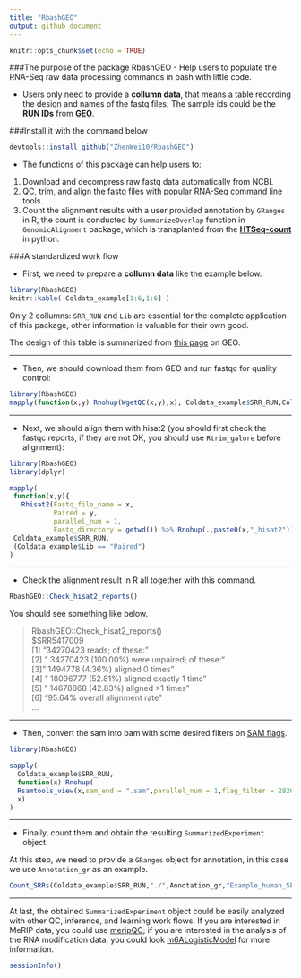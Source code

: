 ```yaml
---
title: "RbashGEO"
output: github_document
---
```


```r
knitr::opts_chunk$set(echo = TRUE)
```

###The purpose of the package RbashGEO
- Help users to populate the RNA-Seq raw data processing commands in bash with little code.

- Users only need to provide a **collumn data**, that means a table recording the design and names of the fastq files; The sample ids could be the **RUN IDs** from [**GEO**](https://www.ncbi.nlm.nih.gov/geo/).

###Install it with the command below

```r
devtools::install_github("ZhenWei10/RbashGEO")
```

- The functions of this package can help users to:
1. Download and decompress raw fastq data automatically from NCBI.
2. QC, trim, and align the fastq files with popular RNA-Seq command line tools.
3. Count the alignment results with a user provided annotation by `GRanges` in R, the count is conducted by `SummarizeOverlap` function in `GenomicAlignment` package, which is transplanted from the [**HTSeq-count**](http://htseq.readthedocs.io/en/release_0.9.1/) in python.

###A standardized work flow 

-  First, we need to prepare a **collumn data** like the example below.
```r
library(RbashGEO)
knitr::kable( Coldata_example[1:6,1:6] )
```

Only 2 collumns: `SRR_RUN` and `Lib` are essential for the complete application of this package, other information is valuable for their own good. 

The design of this table is summarized from [this page](https://www.ncbi.nlm.nih.gov/Traces/study/?acc=SRP103072) on GEO.

<hr/>



-  Then, we should download them from GEO and run fastqc for quality control:



```r
library(RbashGEO)
mapply(function(x,y) Rnohup(WgetQC(x,y),x), Coldata_example$SRR_RUN,Coldata_example$Lib == "Paired")
```

<hr/>



-  Next, we should align them with hisat2 (you should first check the fastqc reports, if they are not OK, you should use `Rtrim_galore` before alignment):



```r
library(RbashGEO)
library(dplyr)

mapply(
 function(x,y){
   Rhisat2(Fastq_file_name = x,
           Paired = y,
           parallel_num = 1,
           Fastq_directory = getwd()) %>% Rnohup(.,paste0(x,"_hisat2"))}, 
 Coldata_example$SRR_RUN,
 (Coldata_example$Lib == "Paired")
)
```

<hr/>

-  Check the alignment result in R all together with this command.

```r
RbashGEO::Check_hisat2_reports()
```

You should see something like below.

> RbashGEO::Check_hisat2_reports()\
$SRR5417009\
[1] "34270423 reads; of these:"\                 
[2] "  34270423 (100.00%) were unpaired; of these:"\
[3] "    1494778 (4.36%) aligned 0 times"\          
[4] "    18096777 (52.81%) aligned exactly 1 time"\
[5] "    14678868 (42.83%) aligned >1 times"\    
[6] "95.64% overall alignment rate"\              
...

<hr/>

- Then, convert the sam into bam with some desired filters on [SAM flags](https://broadinstitute.github.io/picard/explain-flags.html).

```r
library(RbashGEO)

sapply(
  Coldata_example$SRR_RUN,
  function(x) Rnohup(
  Rsamtools_view(x,sam_end = ".sam",parallel_num = 1,flag_filter = 2820),
  x)
)
```


<hr/>

- Finally, count them and obtain the resulting `SummarizedExperiment` object.

At this step, we need to provide a `GRanges` object for annotation, in this case we use `Annotation_gr` as an example.

```r
Count_SRRs(Coldata_example$SRR_RUN,"./",Annotation_gr,"Example_human_SE")
```

<hr/>

At last, the obtained `SummarizedExperiment` object could be easily analyzed with other QC, inference, and learning work flows. If you are interested in MeRIP data, you could use [meripQC](https://github.com/ZhenWei10/meripQC); if you are interested in the analysis of the RNA modification data, you could look [m6ALogisticModel](https://github.com/ZhenWei10/m6ALogisticModel) for more information.

```r
sessionInfo()
```

